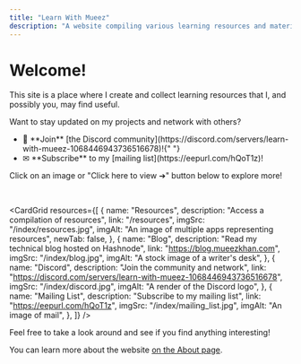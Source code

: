 ```yaml
---
title: "Learn With Mueez"
description: "A website compiling various learning resources and materials, focusing on tech and education. View resources, notes, join the Discord community, and more!"
---
```



# Welcome!

This site is a place where I create and collect learning resources that I, and possibly you, may find useful.

<Callout type="info" emoji="ℹ">
  Want to stay updated on my projects and network with others?
  <ul>
    <li>
      💬 **Join** [the Discord
      community](https://discord.com/servers/learn-with-mueez-1068446943736516678)!{" "}
    </li>
    <li> ✉ **Subscribe** to my [mailing list](https://eepurl.com/hQoT1z)! </li>
  </ul>
</Callout>

Click on an image or "Click here to view &#10132;" button below to explore more!

<br />


<CardGrid
  resources={[
    {
      name: "Resources",
      description: "Access a compilation of resources",
      link: "/resources",
      imgSrc: "/index/resources.jpg",
      imgAlt: "An image of multiple apps representing resources",
      newTab: false,
    },
    {
      name: "Blog",
      description: "Read my technical blog hosted on Hashnode",
      link: "https://blog.mueezkhan.com",
      imgSrc: "/index/blog.jpg",
      imgAlt: "A stock image of a writer's desk",
    },
    {
      name: "Discord",
      description: "Join the community and network",
      link: "https://discord.com/servers/learn-with-mueez-1068446943736516678",
      imgSrc: "/index/discord.jpg",
      imgAlt: "A render of the Discord logo",
    },
    {
      name: "Mailing List",
      description: "Subscribe to my mailing list",
      link: "https://eepurl.com/hQoT1z",
      imgSrc: "/index/mailing_list.jpg",
      imgAlt: "An image of mail",
    },
  ]}
/>

Feel free to take a look around and see if you find anything interesting!

You can learn more about the website [on the About page](/about).
